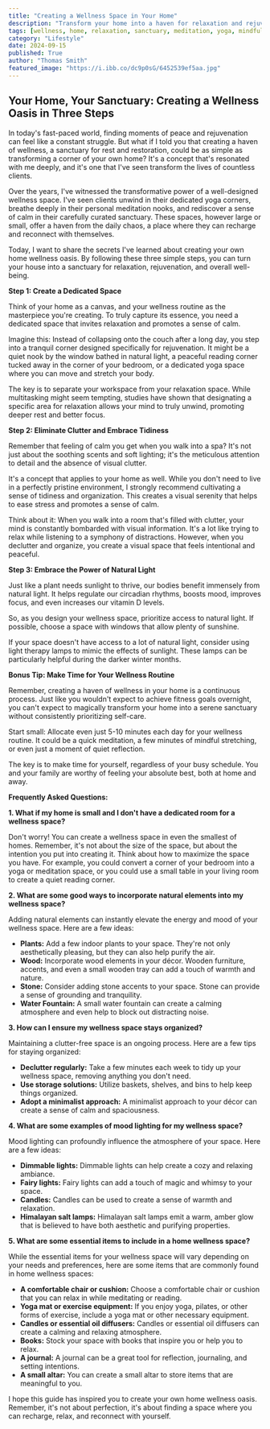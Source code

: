 ```yaml
---
title: "Creating a Wellness Space in Your Home"
description: "Transform your home into a haven for relaxation and rejuvenation with this three-step guide. Learn how to create a dedicated space, eliminate clutter, and embrace natural light to build a calming oasis for your well-being."
tags: [wellness, home, relaxation, sanctuary, meditation, yoga, mindfulness, self-care, de-clutter, organization, natural light, design, interior design, lifestyle, health]
category: "Lifestyle"
date: 2024-09-15
published: True
author: "Thomas Smith"
featured_image: "https://i.ibb.co/dc9p0sG/6452539ef5aa.jpg"
---
```


## Your Home, Your Sanctuary: Creating a Wellness Oasis in Three Steps

In today's fast-paced world, finding moments of peace and rejuvenation can feel like a constant struggle. But what if I told you that creating a haven of wellness, a sanctuary for rest and restoration, could be as simple as transforming a corner of your own home? It's a concept that's resonated with me deeply, and it's one that I've seen transform the lives of countless clients. 

Over the years, I've witnessed the transformative power of a well-designed wellness space. I've seen clients unwind in their dedicated yoga corners, breathe deeply in their personal meditation nooks, and rediscover a sense of calm in their carefully curated sanctuary.  These spaces, however large or small, offer a haven from the daily chaos, a place where they can recharge and reconnect with themselves. 

Today, I want to share the secrets I've learned about creating your own home wellness oasis. By following these three simple steps, you can turn your house into a sanctuary for relaxation, rejuvenation, and overall well-being.  

**Step 1: Create a Dedicated Space**

Think of your home as a canvas, and your wellness routine as the masterpiece you're creating. To truly capture its essence, you need a dedicated space that invites relaxation and promotes a sense of calm. 

Imagine this: Instead of collapsing onto the couch after a long day, you step into a tranquil corner designed specifically for rejuvenation. It might be a quiet nook by the window bathed in natural light, a peaceful reading corner tucked away in the corner of your bedroom, or a dedicated yoga space where you can move and stretch your body.  

The key is to separate your workspace from your relaxation space.  While multitasking might seem tempting, studies have shown that designating a specific area for relaxation allows your mind to truly unwind, promoting deeper rest and better focus.  

**Step 2: Eliminate Clutter and Embrace Tidiness**

Remember that feeling of calm you get when you walk into a spa?  It's not just about the soothing scents and soft lighting; it's the meticulous attention to detail and the absence of visual clutter.  

It's a concept that applies to your home as well.  While you don't need to live in a perfectly pristine environment, I strongly recommend cultivating a sense of tidiness and organization.  This creates a visual serenity that helps to ease stress and promotes a sense of calm.  

Think about it: When you walk into a room that's filled with clutter, your mind is constantly bombarded with visual information.  It's a lot like trying to relax while listening to a symphony of distractions.  However, when you declutter and organize, you create a visual space that feels intentional and peaceful.  

 **Step 3: Embrace the Power of Natural Light**

Just like a plant needs sunlight to thrive, our bodies benefit immensely from natural light.  It helps regulate our circadian rhythms, boosts mood, improves focus, and even increases our vitamin D levels.  

So, as you design your wellness space, prioritize access to natural light. If possible, choose a space with windows that allow plenty of sunshine.  

If your space doesn't have access to a lot of natural light, consider using light therapy lamps to mimic the effects of sunlight.  These lamps can be particularly helpful during the darker winter months.

**Bonus Tip: Make Time for Your Wellness Routine**

Remember, creating a haven of wellness in your home is a continuous process. Just like you wouldn't expect to achieve fitness goals overnight,  you can't expect to magically transform your home into a serene sanctuary without consistently prioritizing self-care.  

Start small: Allocate even just 5-10 minutes each day for your wellness routine.  It could be a quick meditation, a few minutes of mindful stretching, or even just a moment of quiet reflection. 

The key is to make time for yourself, regardless of your busy schedule.  You and your family are worthy of feeling your absolute best, both at home and away. 

**Frequently Asked Questions:**

**1. What if my home is small and I don't have a dedicated room for a wellness space?**

Don't worry! You can create a wellness space in even the smallest of homes.  Remember, it's not about the size of the space, but about the intention you put into creating it.  Think about how to maximize the space you have.  For example, you could convert a corner of your bedroom into a yoga or meditation space, or you could use a small table in your living room to create a quiet reading corner.

**2. What are some good ways to incorporate natural elements into my wellness space?**

Adding natural elements can instantly elevate the energy and mood of your wellness space. Here are a few ideas:
- **Plants:** Add a few indoor plants to your space. They're not only aesthetically pleasing, but they can also help purify the air.
- **Wood:**  Incorporate wood elements in your décor.  Wooden furniture, accents, and even a small wooden tray can add a touch of warmth and nature.
- **Stone:** Consider adding stone accents to your space.  Stone can provide a sense of grounding and tranquility.
- **Water Fountain:**  A small water fountain can create a calming atmosphere and even help to block out distracting noise. 

**3.  How can I ensure my wellness space stays organized?**

Maintaining a clutter-free space is an ongoing process.  Here are a few tips for staying organized:
- **Declutter regularly:**  Take a few minutes each week to tidy up your wellness space, removing anything you don't need.
- **Use storage solutions:**  Utilize baskets, shelves, and bins to help keep things organized.
- **Adopt a minimalist approach:**  A minimalist approach to your décor can create a sense of calm and spaciousness.  

**4.  What are some examples of mood lighting for my wellness space?**

Mood lighting can profoundly influence the atmosphere of your space.  Here are a few ideas:
- **Dimmable lights:**  Dimmable lights can help create a cozy and relaxing ambiance.
- **Fairy lights:**  Fairy lights can add a touch of magic and whimsy to your space.
- **Candles:**  Candles can be used to create a sense of warmth and relaxation.
- **Himalayan salt lamps:**  Himalayan salt lamps emit a warm, amber glow that is believed to have both aesthetic and purifying properties.

**5.  What are some essential items to include in a home wellness space?**

While the essential items for your wellness space will vary depending on your needs and preferences,  here are some items that are commonly found in home wellness spaces:
- **A comfortable chair or cushion:**  Choose a comfortable chair or cushion that you can relax in while meditating or reading.
- **Yoga mat or exercise equipment:**  If you enjoy yoga, pilates, or other forms of exercise, include a yoga mat or other necessary equipment.
- **Candles or essential oil diffusers:**  Candles or essential oil diffusers can create a calming and relaxing atmosphere.
- **Books:**  Stock your space with books that inspire you or help you to relax. 
- **A journal:**  A journal can be a great tool for reflection, journaling, and setting intentions.
- **A small altar:**  You can create a small altar to store items that are meaningful to you. 

I hope this guide has inspired you to create your own home wellness oasis.  Remember, it's not about perfection, it's about finding a space where you can recharge, relax, and reconnect with yourself.  
